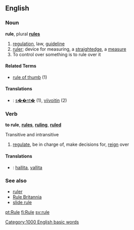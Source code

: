 {{wikipedia}}
==English==

===Noun===
'''rule''', plural '''[[rules]]'''

# [[regulation]], law, [[guideline]]
# [[ruler]]; device for measuring, a [[straightedge]], a [[measure]]
# To control over something is to rule over it
====Related Terms====
*[[rule of thumb]] (1)

====Translations====
*{{msg:fi}}: [[s��nt�]] (1), [[viivoitin]] (2)

===Verb===
'''to rule''', '''[[rules]]''', '''[[ruling]]''', '''[[ruled]]'''

Transitive and intransitive

# [[regulate]], be in charge of, make decisions for, [[reign]] over



====Translations====
*{{msg:fi}}: [[hallita]], [[vallita]]

===See also===

*[[ruler]]
*[[Rule Britannia]]
*[[slide rule]]
[[Category:1000 English basic words]]

[[pt:Rule]]
[[fi:Rule]]
[[sv:rule]]